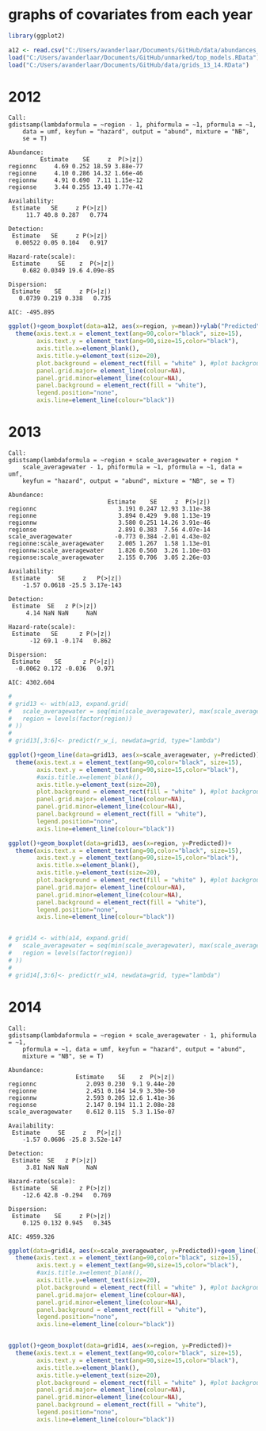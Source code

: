 # graphs of covariates from each year

```r
library(ggplot2)

a12 <- read.csv("C:/Users/avanderlaar/Documents/GitHub/data/abundances_2012.csv")
load("C:/Users/avanderlaar/Documents/GitHub/unmarked/top_models.RData")
load("C:/Users/avanderlaar/Documents/GitHub/data/grids_13_14.RData")


```

# 2012

```
Call:
gdistsamp(lambdaformula = ~region - 1, phiformula = ~1, pformula = ~1, 
    data = umf, keyfun = "hazard", output = "abund", mixture = "NB", 
    se = T)

Abundance:
         Estimate    SE     z  P(>|z|)
regionnc     4.69 0.252 18.59 3.88e-77
regionne     4.10 0.286 14.32 1.66e-46
regionnw     4.91 0.690  7.11 1.15e-12
regionse     3.44 0.255 13.49 1.77e-41

Availability:
 Estimate   SE     z P(>|z|)
     11.7 40.8 0.287   0.774

Detection:
 Estimate   SE     z P(>|z|)
  0.00522 0.05 0.104   0.917

Hazard-rate(scale):
 Estimate     SE    z  P(>|z|)
    0.682 0.0349 19.6 4.09e-85

Dispersion:
 Estimate    SE     z P(>|z|)
   0.0739 0.219 0.338   0.735

AIC: -495.895 
```

```r
ggplot()+geom_boxplot(data=a12, aes(x=region, y=mean))+ylab("Predicted")+
  theme(axis.text.x = element_text(ang=90,color="black", size=15),
        axis.text.y = element_text(ang=90,size=15,color="black"),
        axis.title.x=element_blank(),
        axis.title.y=element_text(size=20),
        plot.background = element_rect(fill = "white" ), #plot background color
        panel.grid.major= element_line(colour=NA), 
        panel.grid.minor=element_line(colour=NA),
        panel.background = element_rect(fill = "white"),
        legend.position="none",
        axis.line=element_line(colour="black"))
```

# 2013
```
Call:
gdistsamp(lambdaformula = ~region + scale_averagewater + region * 
    scale_averagewater - 1, phiformula = ~1, pformula = ~1, data = umf, 
    keyfun = "hazard", output = "abund", mixture = "NB", se = T)

Abundance:
                            Estimate    SE     z  P(>|z|)
regionnc                       3.191 0.247 12.93 3.11e-38
regionne                       3.894 0.429  9.08 1.13e-19
regionnw                       3.580 0.251 14.26 3.91e-46
regionse                       2.891 0.383  7.56 4.07e-14
scale_averagewater            -0.773 0.384 -2.01 4.43e-02
regionne:scale_averagewater    2.005 1.267  1.58 1.13e-01
regionnw:scale_averagewater    1.826 0.560  3.26 1.10e-03
regionse:scale_averagewater    2.155 0.706  3.05 2.26e-03

Availability:
 Estimate     SE     z   P(>|z|)
    -1.57 0.0618 -25.5 3.17e-143

Detection:
 Estimate  SE   z P(>|z|)
     4.14 NaN NaN     NaN

Hazard-rate(scale):
 Estimate   SE      z P(>|z|)
      -12 69.1 -0.174   0.862

Dispersion:
 Estimate    SE      z P(>|z|)
  -0.0062 0.172 -0.036   0.971

AIC: 4302.604 
```
```r
# 
# grid13 <- with(a13, expand.grid(
#   scale_averagewater = seq(min(scale_averagewater), max(scale_averagewater), length = 20),
#   region = levels(factor(region))
# ))
# 
# grid13[,3:6]<- predict(r_w_i, newdata=grid, type="lambda")

ggplot()+geom_line(data=grid13, aes(x=scale_averagewater, y=Predicted))+facet_wrap(~region)+
  theme(axis.text.x = element_text(ang=90,color="black", size=15),
        axis.text.y = element_text(ang=90,size=15,color="black"),
        #axis.title.x=element_blank(),
        axis.title.y=element_text(size=20),
        plot.background = element_rect(fill = "white" ), #plot background color
        panel.grid.major= element_line(colour=NA), 
        panel.grid.minor=element_line(colour=NA),
        panel.background = element_rect(fill = "white"),
        legend.position="none",
        axis.line=element_line(colour="black"))

ggplot()+geom_boxplot(data=grid13, aes(x=region, y=Predicted))+
  theme(axis.text.x = element_text(ang=90,color="black", size=15),
        axis.text.y = element_text(ang=90,size=15,color="black"),
        axis.title.x=element_blank(),
        axis.title.y=element_text(size=20),
        plot.background = element_rect(fill = "white" ), #plot background color
        panel.grid.major= element_line(colour=NA), 
        panel.grid.minor=element_line(colour=NA),
        panel.background = element_rect(fill = "white"),
        legend.position="none",
        axis.line=element_line(colour="black"))


# grid14 <- with(a14, expand.grid(
#   scale_averagewater = seq(min(scale_averagewater), max(scale_averagewater), length = 20),
#   region = levels(factor(region))
# ))
# 
# grid14[,3:6]<- predict(r_w14, newdata=grid, type="lambda")
```

# 2014
```
Call:
gdistsamp(lambdaformula = ~region + scale_averagewater - 1, phiformula = ~1, 
    pformula = ~1, data = umf, keyfun = "hazard", output = "abund", 
    mixture = "NB", se = T)

Abundance:
                   Estimate    SE    z  P(>|z|)
regionnc              2.093 0.230  9.1 9.44e-20
regionne              2.451 0.164 14.9 3.30e-50
regionnw              2.593 0.205 12.6 1.41e-36
regionse              2.147 0.194 11.1 2.08e-28
scale_averagewater    0.612 0.115  5.3 1.15e-07

Availability:
 Estimate     SE     z   P(>|z|)
    -1.57 0.0606 -25.8 3.52e-147

Detection:
 Estimate  SE   z P(>|z|)
     3.81 NaN NaN     NaN

Hazard-rate(scale):
 Estimate   SE      z P(>|z|)
    -12.6 42.8 -0.294   0.769

Dispersion:
 Estimate    SE     z P(>|z|)
    0.125 0.132 0.945   0.345

AIC: 4959.326 
```
```r
ggplot(data=grid14, aes(x=scale_averagewater, y=Predicted))+geom_line()+facet_wrap(~region)+
  theme(axis.text.x = element_text(ang=90,color="black", size=15),
        axis.text.y = element_text(ang=90,size=15,color="black"),
        #axis.title.x=element_blank(),
        axis.title.y=element_text(size=20),
        plot.background = element_rect(fill = "white" ), #plot background color
        panel.grid.major= element_line(colour=NA), 
        panel.grid.minor=element_line(colour=NA),
        panel.background = element_rect(fill = "white"),
        legend.position="none",
        axis.line=element_line(colour="black"))


ggplot()+geom_boxplot(data=grid14, aes(x=region, y=Predicted))+
  theme(axis.text.x = element_text(ang=90,color="black", size=15),
        axis.text.y = element_text(ang=90,size=15,color="black"),
        axis.title.x=element_blank(),
        axis.title.y=element_text(size=20),
        plot.background = element_rect(fill = "white" ), #plot background color
        panel.grid.major= element_line(colour=NA), 
        panel.grid.minor=element_line(colour=NA),
        panel.background = element_rect(fill = "white"),
        legend.position="none",
        axis.line=element_line(colour="black"))
```